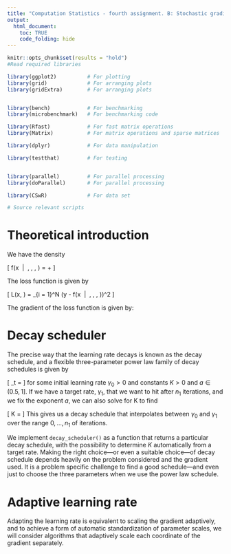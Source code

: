 ```yaml
---
title: "Computation Statistics - fourth assignment. B: Stochastic gradient descent"
output:
  html_document:
    toc: TRUE
    code_folding: hide
---
```

  
```r
knitr::opts_chunk$set(results = "hold")
#Read required libraries

library(ggplot2)          # For plotting
library(grid)             # For arranging plots
library(gridExtra)        # For arranging plots


library(bench)            # For benchmarking
library(microbenchmark)   # For benchmarking code

library(Rfast)            # For fast matrix operations
library(Matrix)           # For matrix operations and sparse matrices

library(dplyr)            # For data manipulation

library(testthat)         # For testing


library(parallel)         # For parallel processing
library(doParallel)       # For parallel processing

library(CSwR)             # For data set

# Source relevant scripts
```


# Theoretical introduction
We have the density

\[
  f(x \ | \ \alpha, \beta, \gamma, \rho) = \gamma + \frac{\rho - \gamma}{1 + \exp(\beta \log x - \alpha)}
\]

The loss function is given by

\[
  L(x, \theta) = \frac{1}{N} \sum_{i = 1}^N (y - f(x \ | \ \alpha, \beta, \gamma, \rho))^2
\]

The gradient of the loss function is given by:



# Decay scheduler
The precise way that the learning rate decays is known as the decay schedule, and a flexible three-parameter power law family of decay schedules is given by

\[
  \gamma_t = \frac{\gamma_0}{1 + K^{-1} n^a}
\]
for some initial learning rate $\gamma_0 > 0$ and constants $K > 0$ and $a \in (0.5,1]$. If we have a target rate, $\gamma_1$, that we want to hit after $n_1$ iterations, and we fix the exponent $a$, we can also solve for K to find

\[
  K = \frac{n_1^a\gamma_1}{\gamma_0 - \gamma_1}
\]
This gives us a decay schedule that interpolates between $\gamma_0$ and $\gamma_1$ over the range $0, ... , n_1$ of iterations.

We implement `decay_scheduler()` as a function that returns a particular decay schedule, with the possibility to determine $K$ automatically from a target rate. Making the right choice—or even a suitable choice—of decay schedule depends heavily on the problem considered and the gradient used. It is a problem specific challenge to find a good schedule—and even just to choose the three parameters when we use the power law schedule.

# Adaptive learning rate
Adapting the learning rate is equivalent to scaling the gradient adaptively, and to achieve a form of automatic standardization of parameter scales, we will consider algorithms that adaptively scale each coordinate of the gradient separately.






